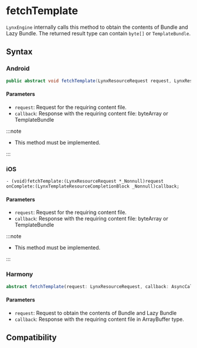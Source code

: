 # fetchTemplate

`LynxEngine` internally calls this method to obtain the contents of Bundle and Lazy Bundle. The returned result type can contain `byte[]` or `TemplateBundle`.

## Syntax

### Android

```java
public abstract void fetchTemplate(LynxResourceRequest request, LynxResourceCallback< TemplateProviderResult > callback);
```

#### Parameters

- `request`: Request for the requiring content file.
- `callback`: Response with the requiring content file: byteArray or TemplateBundle

:::note

- This method must be implemented.

:::

### iOS

```objc
- (void)fetchTemplate:(LynxResourceRequest *_Nonnull)request onComplete:(LynxTemplateResourceCompletionBlock _Nonnull)callback;
```

#### Parameters

- `request`: Request for the requiring content file.
- `callback`: Response with the requiring content file: byteArray or TemplateBundle

:::note

- This method must be implemented.

:::

### Harmony

```typescript
abstract fetchTemplate(request: LynxResourceRequest, callback: AsyncCallback<TemplateProviderResult>): void;
```

#### Parameters

- `request`: Request to obtain the contents of Bundle and Lazy Bundle
- `callback`: Response with the requiring content file in ArrayBuffer type.

## Compatibility


<LegacyCompatTable metadata="lynx-native-api/lynx-template-resource-fetcher/fetch-template" />